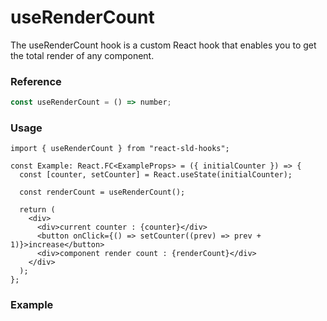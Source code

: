 
<Meta of={useRenderCount} title="useRenderCount" />

# useRenderCount

The useRenderCount hook is a custom React hook that enables you to get the total render of any component.

### Reference

```ts
const useRenderCount = () => number;
```

### Usage

```tsx
import { useRenderCount } from "react-sld-hooks";

const Example: React.FC<ExampleProps> = ({ initialCounter }) => {
  const [counter, setCounter] = React.useState(initialCounter);

  const renderCount = useRenderCount();

  return (
    <div>
      <div>current counter : {counter}</div>
      <button onClick={() => setCounter((prev) => prev + 1)}>increase</button>
      <div>component render count : {renderCount}</div>
    </div>
  );
};
```

### Example

<Canvas of={useRenderCount.Example_useRenderCount} />
